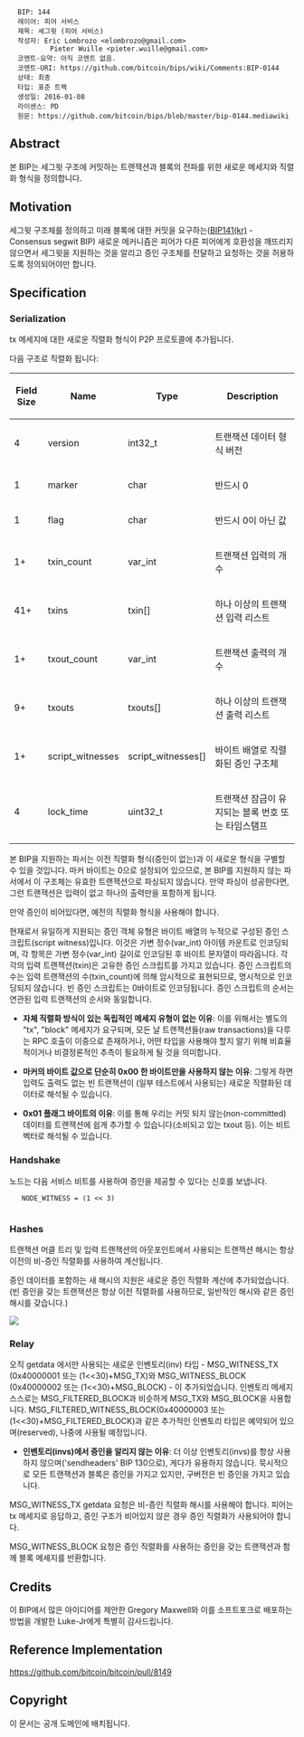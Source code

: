 <pre>
  BIP: 144
  레이어: 피어 서비스
  제목: 세그윗 (피어 서비스)
  작성자: Eric Lombrozo <elombrozo@gmail.com>
          Pieter Wuille <pieter.wuille@gmail.com>
  코멘트-요약: 아직 코멘트 없음.
  코멘트-URI: https://github.com/bitcoin/bips/wiki/Comments:BIP-0144
  상태: 최종
  타입: 표준 트랙
  생성일: 2016-01-08
  라이센스: PD
  원문: https://github.com/bitcoin/bips/blob/master/bip-0144.mediawiki
</pre>

==Abstract==
본 BIP는 세그윗 구조에 커밋하는 트랜잭션과 블록의 전파를 위한 새로운 메세지와 직렬화 형식을 정의합니다.

==Motivation==
세그윗 구조체를 정의하고 미래 블록에 대한 커밋을 요구하는([https://github.com/MyLifeForB/bips/blob/master/bip-0141_kr.mediawiki BIP141(kr)] - Consensus segwit BIP) 새로운 메커니즘은 피어가 다른 피어에게 호환성을 깨뜨리지 않으면서 세그윗을 지원하는 것을 알리고 증인 구조체를 전달하고 요청하는 것을 허용하도록 정의되어야만 합니다.

==Specification==

=== Serialization ===
tx 메세지에 대한 새로운 직렬화 형식이 P2P 프로토콜에 추가됩니다.

다음 구조로 직렬화 됩니다:

{| class="wikitable" style="width: auto; text-align: center; font-size: smaller; table-layout: fixed;"
!Field Size
!Name
!Type
!Description
|-
| 4
| version
| int32_t
| 트랜잭션 데이터 형식 버전
|-
| 1
| marker
| char
| 반드시 0 
|-
| 1
| flag
| char
| 반드시 0이 아닌 값
|-
| 1+
| txin_count
| var_int
| 트랜잭션 입력의 개수
|-
| 41+
| txins
| txin[]
| 하나 이상의 트랜잭션 입력 리스트
|-
| 1+
| txout_count
| var_int
| 트랜잭션 출력의 개수
|-
| 9+
| txouts
| txouts[]
| 하나 이상의 트랜잭션 출력 리스트
|-
| 1+
| script_witnesses
| script_witnesses[]
| 바이트 배열로 직렬화된 증인 구조체
|-
| 4
| lock_time
| uint32_t
| 트랜잭션 잠금이 유지되는 블록 번호 또는 타임스탬프
|}

본 BIP을 지원하는 파서는 이전 직렬화 형식(증인이 없는)과 이 새로운 형식을 구별할 수 있을 것입니다. 마커 바이트는 0으로 설정되어 있으므로, 본 BIP를 지원하지 않는 파서에서 이 구조체는 유효한 트랜잭션으로 파싱되지 않습니다. 만약 파싱이 성공한다면, 그런 트랜잭션은 입력이 없고 하나의 출력만을 포함하게 됩니다.

만약 증인이 비어있다면, 예전의 직렬화 형식을 사용해야 합니다.

현재로서 유일하게 지원되는 증인 객체 유형은 바이트 배열의 누적으로 구성된 증인 스크립트(script witness)입니다. 이것은 가변 정수(var_int) 아이템 카운트로 인코딩되며, 각 항목은 가변 정수(var_int) 길이로 인코딩된 후 바이트 문자열이 따라옵니다. 각각의 입력 트랜잭션(txin)은 고유한 증인 스크립트를 가지고 있습니다. 증인 스크립트의 수는 입력 트랜잭션의 수(txin_count)에 의해 암시적으로 표현되므로, 명시적으로 인코딩되지 않습니다. 빈 증인 스크립트는 0바이트로 인코딩됩니다. 증인 스크립트의 순서는 연관된 입력 트랜잭션의 순서와 동일합니다.

* '''자체 직렬화 방식이 있는 독립적인 메세지 유형이 없는 이유''': 이를 위해서는 별도의 "tx", "block" 메세지가 요구되며, 모든 날 트랜잭션들(raw transactions)을 다루는 RPC 호출이 이중으로 존재하거나, 어떤 타입을 사용해야 할지 알기 위해 비효율적이거나 비결정론적인 추측이 필요하게 될 것을 의미합니다.

* '''마커의 바이트 값으로 단순히 0x00 한 바이트만을 사용하지 않는 이유''': 그렇게 하면 입력도 출력도 없는 빈 트랜잭션이 (일부 테스트에서 사용되는) 새로운 직렬화된 데이터로 해석될 수 있습니다.

* '''0x01 플래그 바이트의 이유''': 이를 통해 우리는 커밋 되지 않는(non-committed) 데이터를 트랜잭션에 쉽게 추가할 수 있습니다(소비되고 있는 txout 등). 이는 비트 벡터로 해석될 수 있습니다.

=== Handshake ===
노드는 다음 서비스 비트를 사용하여 증인을 제공할 수 있다는 신호를 보냅니다.

    NODE_WITNESS = (1 << 3)
	

=== Hashes ===
트랜잭션 머클 트리 및 입력 트랜잭션의 아웃포인트에서 사용되는 트랜잭션 해시는 항상 이전의 비-증인 직렬화를 사용하여 계산됩니다.

증인 데이터를 포함하는 새 해시의 지원은 새로운 증인 직렬화 계산에 추가되었습니다. (빈 증인을 갖는 트랜잭션은 항상 이전 직렬화를 사용하므로, 일반적인 해시와 같은 증인 해시를 갖습니다.)

<img src=bip-0144/witnesstx.png></img>

=== Relay ===
오직 getdata 에서만 사용되는 새로운 인벤토리(inv) 타입 - MSG_WITNESS_TX (0x40000001 또는 (1<<30)+MSG_TX)와 MSG_WITNESS_BLOCK (0x40000002 또는 (1<<30)+MSG_BLOCK) - 이 추가되었습니다. 인벤토리 메세지 스스로는  MSG_FILTERED_BLOCK과 비슷하게 MSG_TX와 MSG_BLOCK을 사용합니다. MSG_FILTERED_WITNESS_BLOCK(0x40000003 또는 (1<<30)+MSG_FILTERED_BLOCK)과 같은 추가적인 인벤토리 타입은 예약되어 있으며(reserved), 나중에 사용될 예정입니다.

* '''인벤토리(invs)에서 증인을 알리지 않는 이유''': 더 이상 인벤토리(invs)를 항상 사용하지 않으며('sendheaders' BIP 130으로), 게다가 유용하지 않습니다. 묵시적으로 모든 트랜잭션과 블록은 증인을 가지고 있지만, 구버전은 빈 증인을 가지고 있습니다.

MSG_WITNESS_TX getdata 요청은 비-증인 직렬화 해시를 사용해야 합니다. 피어는 tx 메세지로 응답하고, 증인 구조가 비어있지 않은 경우 증인 직렬화가 사용되어야 합니다.

MSG_WITNESS_BLOCK 요청은 증인 직렬화를 사용하는 증인을 갖는 트랜잭션과 함께 블록 메세지를 반환합니다.

== Credits ==
이 BIP에서 많은 아이디어를 제안한 Gregory Maxwell와 이를 소프트포크로 배포하는 방법을 개발한 Luke-Jr에게 특별히 감사드립니다.

== Reference Implementation ==
https://github.com/bitcoin/bitcoin/pull/8149

== Copyright ==
이 문서는 공개 도메인에 배치됩니다.
